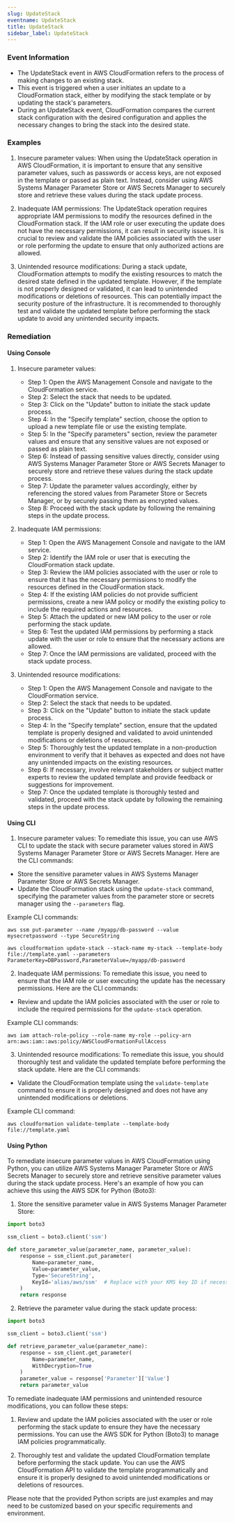 ```yaml
--- 
slug: UpdateStack
eventname: UpdateStack
title: UpdateStack
sidebar_label: UpdateStack
---
```

                       
### Event Information

- The UpdateStack event in AWS CloudFormation refers to the process of making changes to an existing stack. 
- This event is triggered when a user initiates an update to a CloudFormation stack, either by modifying the stack template or by updating the stack's parameters. 
- During an UpdateStack event, CloudFormation compares the current stack configuration with the desired configuration and applies the necessary changes to bring the stack into the desired state.


### Examples

1. Insecure parameter values: When using the UpdateStack operation in AWS CloudFormation, it is important to ensure that any sensitive parameter values, such as passwords or access keys, are not exposed in the template or passed as plain text. Instead, consider using AWS Systems Manager Parameter Store or AWS Secrets Manager to securely store and retrieve these values during the stack update process.

2. Inadequate IAM permissions: The UpdateStack operation requires appropriate IAM permissions to modify the resources defined in the CloudFormation stack. If the IAM role or user executing the update does not have the necessary permissions, it can result in security issues. It is crucial to review and validate the IAM policies associated with the user or role performing the update to ensure that only authorized actions are allowed.

3. Unintended resource modifications: During a stack update, CloudFormation attempts to modify the existing resources to match the desired state defined in the updated template. However, if the template is not properly designed or validated, it can lead to unintended modifications or deletions of resources. This can potentially impact the security posture of the infrastructure. It is recommended to thoroughly test and validate the updated template before performing the stack update to avoid any unintended security impacts.

### Remediation

#### Using Console

1. Insecure parameter values:
   - Step 1: Open the AWS Management Console and navigate to the CloudFormation service.
   - Step 2: Select the stack that needs to be updated.
   - Step 3: Click on the "Update" button to initiate the stack update process.
   - Step 4: In the "Specify template" section, choose the option to upload a new template file or use the existing template.
   - Step 5: In the "Specify parameters" section, review the parameter values and ensure that any sensitive values are not exposed or passed as plain text.
   - Step 6: Instead of passing sensitive values directly, consider using AWS Systems Manager Parameter Store or AWS Secrets Manager to securely store and retrieve these values during the stack update process.
   - Step 7: Update the parameter values accordingly, either by referencing the stored values from Parameter Store or Secrets Manager, or by securely passing them as encrypted values.
   - Step 8: Proceed with the stack update by following the remaining steps in the update process.

2. Inadequate IAM permissions:
   - Step 1: Open the AWS Management Console and navigate to the IAM service.
   - Step 2: Identify the IAM role or user that is executing the CloudFormation stack update.
   - Step 3: Review the IAM policies associated with the user or role to ensure that it has the necessary permissions to modify the resources defined in the CloudFormation stack.
   - Step 4: If the existing IAM policies do not provide sufficient permissions, create a new IAM policy or modify the existing policy to include the required actions and resources.
   - Step 5: Attach the updated or new IAM policy to the user or role performing the stack update.
   - Step 6: Test the updated IAM permissions by performing a stack update with the user or role to ensure that the necessary actions are allowed.
   - Step 7: Once the IAM permissions are validated, proceed with the stack update process.

3. Unintended resource modifications:
   - Step 1: Open the AWS Management Console and navigate to the CloudFormation service.
   - Step 2: Select the stack that needs to be updated.
   - Step 3: Click on the "Update" button to initiate the stack update process.
   - Step 4: In the "Specify template" section, ensure that the updated template is properly designed and validated to avoid unintended modifications or deletions of resources.
   - Step 5: Thoroughly test the updated template in a non-production environment to verify that it behaves as expected and does not have any unintended impacts on the existing resources.
   - Step 6: If necessary, involve relevant stakeholders or subject matter experts to review the updated template and provide feedback or suggestions for improvement.
   - Step 7: Once the updated template is thoroughly tested and validated, proceed with the stack update by following the remaining steps in the update process.

#### Using CLI

1. Insecure parameter values: To remediate this issue, you can use AWS CLI to update the stack with secure parameter values stored in AWS Systems Manager Parameter Store or AWS Secrets Manager. Here are the CLI commands:

- Store the sensitive parameter values in AWS Systems Manager Parameter Store or AWS Secrets Manager.
- Update the CloudFormation stack using the `update-stack` command, specifying the parameter values from the parameter store or secrets manager using the `--parameters` flag.

Example CLI commands:
```
aws ssm put-parameter --name /myapp/db-password --value mysecretpassword --type SecureString

aws cloudformation update-stack --stack-name my-stack --template-body file://template.yaml --parameters ParameterKey=DBPassword,ParameterValue=/myapp/db-password
```

2. Inadequate IAM permissions: To remediate this issue, you need to ensure that the IAM role or user executing the update has the necessary permissions. Here are the CLI commands:

- Review and update the IAM policies associated with the user or role to include the required permissions for the `update-stack` operation.

Example CLI commands:
```
aws iam attach-role-policy --role-name my-role --policy-arn arn:aws:iam::aws:policy/AWSCloudFormationFullAccess
```

3. Unintended resource modifications: To remediate this issue, you should thoroughly test and validate the updated template before performing the stack update. Here are the CLI commands:

- Validate the CloudFormation template using the `validate-template` command to ensure it is properly designed and does not have any unintended modifications or deletions.

Example CLI command:
```
aws cloudformation validate-template --template-body file://template.yaml
```

#### Using Python

To remediate insecure parameter values in AWS CloudFormation using Python, you can utilize AWS Systems Manager Parameter Store or AWS Secrets Manager to securely store and retrieve sensitive parameter values during the stack update process. Here's an example of how you can achieve this using the AWS SDK for Python (Boto3):

1. Store the sensitive parameter value in AWS Systems Manager Parameter Store:
```python
import boto3

ssm_client = boto3.client('ssm')

def store_parameter_value(parameter_name, parameter_value):
    response = ssm_client.put_parameter(
        Name=parameter_name,
        Value=parameter_value,
        Type='SecureString',
        KeyId='alias/aws/ssm'  # Replace with your KMS key ID if necessary
    )
    return response
```

2. Retrieve the parameter value during the stack update process:
```python
import boto3

ssm_client = boto3.client('ssm')

def retrieve_parameter_value(parameter_name):
    response = ssm_client.get_parameter(
        Name=parameter_name,
        WithDecryption=True
    )
    parameter_value = response['Parameter']['Value']
    return parameter_value
```

To remediate inadequate IAM permissions and unintended resource modifications, you can follow these steps:

1. Review and update the IAM policies associated with the user or role performing the stack update to ensure they have the necessary permissions. You can use the AWS SDK for Python (Boto3) to manage IAM policies programmatically.

2. Thoroughly test and validate the updated CloudFormation template before performing the stack update. You can use the AWS CloudFormation API to validate the template programmatically and ensure it is properly designed to avoid unintended modifications or deletions of resources.

Please note that the provided Python scripts are just examples and may need to be customized based on your specific requirements and environment.


 